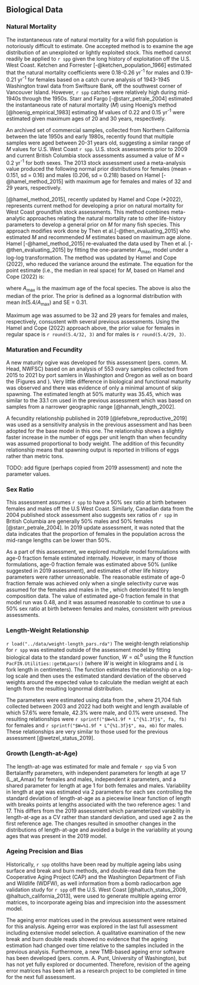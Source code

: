 ## Biological Data

### Natural Mortality

The instantaneous rate of natural mortality for a wild fish population is notoriously difficult to estimate. One accepted method is to examine the age distribution of an unexploited or lightly exploited stock. This method cannot readily be applied to `r spp` given the long history of exploitation off the U.S. West Coast. Ketchen and Forrester [-@ketchen_population_1966] estimated that the natural mortality coefficients were 0.18-0.26 yr^-1^ for males and 0.19-0.21 yr^-1^ for females based on a catch curve analysis of 1943-1945 Washington trawl data from Swiftsure Bank, off the southwest corner of Vancouver Island. However, `r spp` catches were relatively high during mid-1940s through the 1950s. Starr and Fargo [-@starr_petrale_2004] estimated the instantaneous rate of natural mortality ($M$) using Hoenig's method [@hoenig_empirical_1983] estimating $M$ values of 0.22 and 0.15 yr^-1^ were estimated given maximum ages of 20 and 30 years, respectively.   

An archived set of commercial samples, collected from Northern California between the late 1950s and early 1980s, recently found that multiple samples were aged between 20-31 years old, suggesting a similar range of $M$ values for U.S. West Coast `r spp`. U.S. stock assessments prior to 2009 and current British Columbia stock assessments assumed a value of $M$ = 0.2 yr^-1^ for both sexes. The 2013 stock assessment used a meta-analysis value produced the following normal prior distributions for females (mean = 0.151, sd = 0.16) and males (0.206, sd = 0.218) based on Hamel [-@hamel_method_2015] with maximum age for females and males of 32 and 29 years, respectively.

[@hamel_method_2015], recently updated by Hamel and Cope (*2022), represents current method for developing a prior on natural mortality for West Coast groundfish stock assessments. This method combines meta-analytic approaches relating the natural mortality rate to other life-history parameters to develop a general prior on $M$ for many fish species. This approach modifies work done by Then et al.[-@then_evaluating_2015] who estimated $M$ and recommended $M$ estimates based on maximum age alone. Hamel [-@hamel_method_2015] re-evaluated the data used by Then et al. [-@then_evaluating_2015] by fitting the one-parameter $A_{\text{max}}$, model under a log-log transformation. The method was updated by Hamel and Cope (2022), who reduced the variance around the estimate. The equation for the point estimate (i.e., the median in real space) for $M$, based on Hamel and Cope (2022) is:

\begin{centering}

$M=\frac{5.4}{A_{\text{max}}}$

\end{centering}

where  $A_{\text{max}}$ is the maximum age of the focal species. The above is also the median of the prior. The prior is defined as a lognormal distribution with mean $ln(5.4/A_{\text{max}})$ and SE = 0.31. 

Maximum age was assumed to be 32 and 29 years for females and males, respectively, consustent with several previous assessments. Using the Hamel and Cope (2022) approach above, the prior value for females in regular space is `r round(5.4/32, 3)` and for males is `r round(5.4/29, 3)`. 

### Maturation and Fecundity{#mat_fecund}

A new maturity ogive was developed for this assessment (pers. comm. M. Head, NWFSC) based on an analysis of 553 ovary samples collected from 2015 to 2021 by port samlers in Washington and Oregon as well as on board the \Gls{s-wcgbt} (Figures \ref{fig:mod-est-len-age2} and \ref{fig:maturity}). Very little difference in biological and functional maturity was observed and there was evidence of only a minimal amount of skip spawning. The estimated length at 50\% maturity was 35.45, which was similar to the 33.1 cm used in the previous assessment which was based on samples from a narrower geographic range [@hannah_length_2002].

A fecundity relationship published in 2019 [@lefebvre_reproductive_2019] was used as a sensitivity analysis in the previous assessment and has been adopted for the base model in this one. The relationship shows a slightly faster increase in the number of eggs per unit length than when fecundity was assumed proportional to body weight. The addition of this fecundity relationship means that spawning output is reported in trillions of eggs rather than metric tons. 

TODO: add figure (perhaps copied from 2019 assessment) and note the parameter values.

### Sex Ratio

This assessment assumes `r spp` to have a 50% sex ratio at birth between females and males off the U.S West Coast. Similarly, Canadian data from the 2004 published stock assessment also suggests sex ratios of `r spp` in British Columbia are generally 50% males and 50% females [@starr_petrale_2004]. In 2019 update assessment, it was noted that the \Gls{s-wcgbt} data indicates that the proportion of females in the population across the mid-range lengths can be lower than 50%. 

As a part of this assessment, we explored multiple model formulations with age-0 fraction female estimated internally. However, in many of those formulations, age-0 fraction female was estimated above 50% (unlike suggested in 2019 assessment), and estimates of other life history parameters were rather unreasonable. The reasonable estimate of age-0 fraction female was achieved only when a single selectivity curve was assumed for the females and males in the \Gls{s-wcgbt}, which deteriorated fit to length composition data. The value of estimated age-0 fraction female in that model run was 0.48, and it was assumed reasonable to continue to use a 50% sex ratio at birth between females and males, consistent with previous assessments.   

### Length-Weight Relationship

`r load("../data/weight-length_pars.rda")`
The weight-length relationship for `r spp` was estimated outside of the 
assessment model by fitting biological data to the standard power function, 
$W = aL^b$ using the R function `PacFIN.Utilities::getWLpars()` 
(where $W$ is weight in kilograms and $L$ is fork length in centimeters). 
The function estimates the relationship on a log-log scale and then uses the 
estimated standard deviation of the observed weights around the expected value 
to calculate the median weight at each length from the resulting lognormal 
distribution.

The parameters were estimated using data from the \gls{s-wcgbt}, where 21,704 
fish collected between 2003 and 2022 had both weight and length available 
of which 57.6\% were female, 42.3\% were male, and 0.1\% were unsexed. 
The resulting relationships were
`r sprintf("$W=%1.9f * L^{%1.3f}$", fa, fb)` for females and
`r sprintf("$W=%1.9f * L^{%1.3f}$", ma, mb)` for males. 
These relationships are very similar to those used for the previous assessment 
[@wetzel_status_2019].

### Growth (Length-at-Age)

The length-at-age was estimated for male and female `r spp` via 5 von Bertalanffy parameters, with independent parameters for length at age 17 (L_at_Amax) for females and males, independent $k$ parameters, and a shared parameter for length at age 1 for both females and males. Variability in length at age was estimated via 2 parameters for each sex controlling the standard deviation of length-at-age as a piecewise linear function of length with breaks points at lengths associated with the two reference ages: 1 and 17. This differs from the 2019 assessment which parameterized varability in length-at-age as a CV rather than standard deviation, and used age 2 as the first reference age. The changes resulted in smoother changes in the distributions of length-at-age and avoided a bulge in the variability at young ages that was present in the 2019 model.

### Ageing Precision and Bias

Historically, `r spp` otoliths have been read by multiple ageing labs using surface and break and burn methods, and double-read data from the Cooperative Aging Project (CAP) and the Washington Department of Fish and Wildlife (WDFW), as well information from a bomb radiocarbon age validation study for `r spp` off the U.S. West Coast [@haltuch_status_2009, @haltuch_california_2013], were used to generate multiple ageing error matrices, to incorporate ageing bias and imprecision into the assessment model.
 
The ageing error matrices used in the previous assessment were retained for this analysis. Ageing error was explored in the last full assessment including extensive model selection. A qualitative examination of the new break and burn double reads showed no evidence that the ageing estimation had changed over time relative to the samples included in the previous analysis. Furthermore, a new TMB-based ageing error software has been developed (pers. comm. A. Punt, University of Washington), but has not yet fully explored or documented. Therefore, revision of the ageing error matrices has been left as a research project to be completed in time for the next full assessment.
 